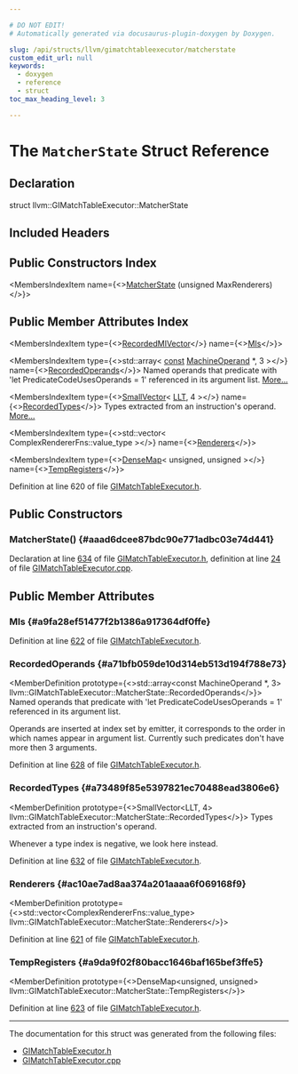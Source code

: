 ```yaml
---

# DO NOT EDIT!
# Automatically generated via docusaurus-plugin-doxygen by Doxygen.

slug: /api/structs/llvm/gimatchtableexecutor/matcherstate
custom_edit_url: null
keywords:
  - doxygen
  - reference
  - struct
toc_max_heading_level: 3

---
```





# The `MatcherState` Struct Reference

<DoxygenPage pluginConfig={pluginConfig}>



## Declaration

<CodeBlock>struct llvm::GIMatchTableExecutor::MatcherState</CodeBlock>

## Included Headers

<IncludesList>
<IncludesListItem
  filePath="llvm/CodeGen/GlobalISel/GIMatchTableExecutor.h"
  permalink="/docs/api/files/include/include/llvm/include/llvm/codegen/include/llvm/codegen/globalisel/gimatchtableexecutor-h"
  isLocal="true" />
</IncludesList>

## Public Constructors Index

<MembersIndex>

<MembersIndexItem
  name={<><a href="#aaad6dcee87bdc90e771adbc03e74d441">MatcherState</a> (unsigned MaxRenderers)</>}>
</MembersIndexItem>

</MembersIndex>

## Public Member Attributes Index

<MembersIndex>

<MembersIndexItem
  type={<><a href="/docs/api/classes/llvm/gimatchtableexecutor/#a8af184f677d5c7d4eaae692428df99c9">RecordedMIVector</a></>}
  name={<><a href="#a9fa28ef51477f2b1386a917364df0ffe">MIs</a></>}>
</MembersIndexItem>

<MembersIndexItem
  type={<>std::array&lt; <a href="/docs/api/files/lib/lib/target/lib/target/aarch64/aarch64promoteconstant-cpp/#a90f8350fecae261c25be85d38b451bff">const</a> <a href="/docs/api/classes/llvm/machineoperand">MachineOperand</a> &#42;, 3 &gt;</>}
  name={<><a href="#a71bfb059de10d314eb513d194f788e73">RecordedOperands</a></>}>
Named operands that predicate with &#39;let PredicateCodeUsesOperands = 1&#39; referenced in its argument list. <a href="#a71bfb059de10d314eb513d194f788e73">More...</a>
</MembersIndexItem>

<MembersIndexItem
  type={<><a href="/docs/api/classes/llvm/smallvector">SmallVector</a>&lt; <a href="/docs/api/classes/llvm/llt">LLT</a>, 4 &gt;</>}
  name={<><a href="#a73489f85e5397821ec70488ead3806e6">RecordedTypes</a></>}>
Types extracted from an instruction&#39;s operand. <a href="#a73489f85e5397821ec70488ead3806e6">More...</a>
</MembersIndexItem>

<MembersIndexItem
  type={<>std::vector&lt; ComplexRendererFns::value&#95;type &gt;</>}
  name={<><a href="#ac10ae7ad8aa374a201aaaa6f069168f9">Renderers</a></>}>
</MembersIndexItem>

<MembersIndexItem
  type={<><a href="/docs/api/classes/llvm/densemap">DenseMap</a>&lt; unsigned, unsigned &gt;</>}
  name={<><a href="#a9da9f02f80bacc1646baf165bef3ffe5">TempRegisters</a></>}>
</MembersIndexItem>

</MembersIndex>


Definition at line 620 of file <a href="/docs/api/files/include/include/llvm/include/llvm/codegen/include/llvm/codegen/globalisel/gimatchtableexecutor-h">GIMatchTableExecutor.h</a>.

<SectionDefinition>

## Public Constructors

### MatcherState() {#aaad6dcee87bdc90e771adbc03e74d441}

<MemberDefinition
  prototype="GIMatchTableExecutor::MatcherState::MatcherState (unsigned MaxRenderers)">

Declaration at line <a href="/docs/api/files/include/include/llvm/include/llvm/codegen/include/llvm/codegen/globalisel/gimatchtableexecutor-h/#l00634">634</a> of file <a href="/docs/api/files/include/include/llvm/include/llvm/codegen/include/llvm/codegen/globalisel/gimatchtableexecutor-h">GIMatchTableExecutor.h</a>, definition at line <a href="/docs/api/files/lib/lib/codegen/lib/codegen/globalisel/gimatchtableexecutor-cpp/#l00024">24</a> of file <a href="/docs/api/files/lib/lib/codegen/lib/codegen/globalisel/gimatchtableexecutor-cpp">GIMatchTableExecutor.cpp</a>.
</MemberDefinition>

</SectionDefinition>

<SectionDefinition>

## Public Member Attributes

### MIs {#a9fa28ef51477f2b1386a917364df0ffe}

<MemberDefinition
  prototype="RecordedMIVector llvm::GIMatchTableExecutor::MatcherState::MIs">

Definition at line <a href="/docs/api/files/include/include/llvm/include/llvm/codegen/include/llvm/codegen/globalisel/gimatchtableexecutor-h/#l00622">622</a> of file <a href="/docs/api/files/include/include/llvm/include/llvm/codegen/include/llvm/codegen/globalisel/gimatchtableexecutor-h">GIMatchTableExecutor.h</a>.
</MemberDefinition>

### RecordedOperands {#a71bfb059de10d314eb513d194f788e73}

<MemberDefinition
  prototype={<>std::array&lt;const MachineOperand &#42;, 3&gt; llvm::GIMatchTableExecutor::MatcherState::RecordedOperands</>}>
Named operands that predicate with &#39;let PredicateCodeUsesOperands = 1&#39; referenced in its argument list.

Operands are inserted at index set by emitter, it corresponds to the order in which names appear in argument list. Currently such predicates don&#39;t have more then 3 arguments.

Definition at line <a href="/docs/api/files/include/include/llvm/include/llvm/codegen/include/llvm/codegen/globalisel/gimatchtableexecutor-h/#l00628">628</a> of file <a href="/docs/api/files/include/include/llvm/include/llvm/codegen/include/llvm/codegen/globalisel/gimatchtableexecutor-h">GIMatchTableExecutor.h</a>.
</MemberDefinition>

### RecordedTypes {#a73489f85e5397821ec70488ead3806e6}

<MemberDefinition
  prototype={<>SmallVector&lt;LLT, 4&gt; llvm::GIMatchTableExecutor::MatcherState::RecordedTypes</>}>
Types extracted from an instruction&#39;s operand.

Whenever a type index is negative, we look here instead.

Definition at line <a href="/docs/api/files/include/include/llvm/include/llvm/codegen/include/llvm/codegen/globalisel/gimatchtableexecutor-h/#l00632">632</a> of file <a href="/docs/api/files/include/include/llvm/include/llvm/codegen/include/llvm/codegen/globalisel/gimatchtableexecutor-h">GIMatchTableExecutor.h</a>.
</MemberDefinition>

### Renderers {#ac10ae7ad8aa374a201aaaa6f069168f9}

<MemberDefinition
  prototype={<>std::vector&lt;ComplexRendererFns::value&#95;type&gt; llvm::GIMatchTableExecutor::MatcherState::Renderers</>}>

Definition at line <a href="/docs/api/files/include/include/llvm/include/llvm/codegen/include/llvm/codegen/globalisel/gimatchtableexecutor-h/#l00621">621</a> of file <a href="/docs/api/files/include/include/llvm/include/llvm/codegen/include/llvm/codegen/globalisel/gimatchtableexecutor-h">GIMatchTableExecutor.h</a>.
</MemberDefinition>

### TempRegisters {#a9da9f02f80bacc1646baf165bef3ffe5}

<MemberDefinition
  prototype={<>DenseMap&lt;unsigned, unsigned&gt; llvm::GIMatchTableExecutor::MatcherState::TempRegisters</>}>

Definition at line <a href="/docs/api/files/include/include/llvm/include/llvm/codegen/include/llvm/codegen/globalisel/gimatchtableexecutor-h/#l00623">623</a> of file <a href="/docs/api/files/include/include/llvm/include/llvm/codegen/include/llvm/codegen/globalisel/gimatchtableexecutor-h">GIMatchTableExecutor.h</a>.
</MemberDefinition>

</SectionDefinition>

<hr/>

The documentation for this struct was generated from the following files:

<ul>
<li><a href="/docs/api/files/include/include/llvm/include/llvm/codegen/include/llvm/codegen/globalisel/gimatchtableexecutor-h">GIMatchTableExecutor.h</a></li>
<li><a href="/docs/api/files/lib/lib/codegen/lib/codegen/globalisel/gimatchtableexecutor-cpp">GIMatchTableExecutor.cpp</a></li>
</ul>

</DoxygenPage>
